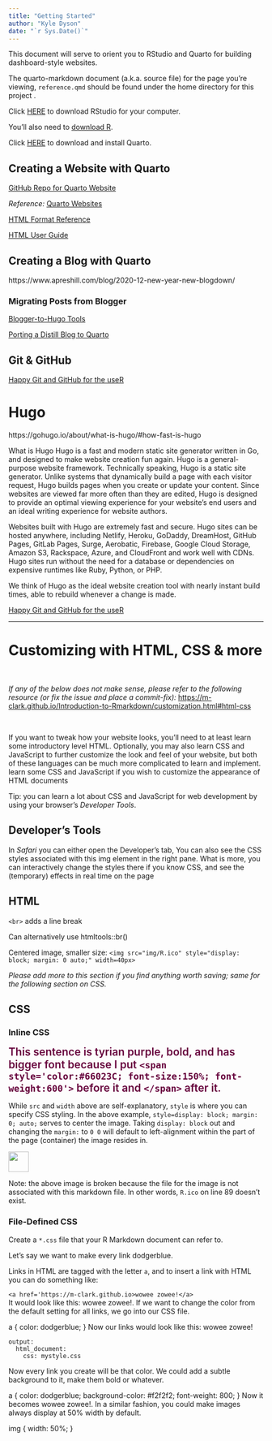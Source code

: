 ```yaml
---
title: "Getting Started"
author: "Kyle Dyson"
date: "`r Sys.Date()`"
---
```

 
This document will serve to orient you to RStudio and Quarto for building dashboard-style websites.

The quarto-markdown document (a.k.a. source file) for the page you're viewing, `reference.qmd` should be found under the home directory for this project .

Click [HERE](https://www.rstudio.com/products/rstudio/) to download RStudio for your computer.

You'll also need to [download R](https://www.r-project.orghttps://www.r-project.org).

Click [HERE](https://quarto.org/docs/get-started/) to download and install Quarto.

## Creating a Website with Quarto

[GitHub Repo for Quarto Website](https://github.com/quarto-dev/quarto-web)

*Reference:* [Quarto Websites](https://quarto.org/docs/websites/)

[HTML Format Reference](https://quarto.org/docs/reference/formats/html.html)

[HTML User Guide](https://quarto.org/docs/output-formats/html-basics.html)

## Creating a Blog with Quarto

https://www.apreshill.com/blog/2020-12-new-year-new-blogdown/

### Migrating Posts from Blogger

[Blogger-to-Hugo Tools](https://gohugo.io/tools/migrations/#blogger)

[Porting a Distill Blog to Quarto](https://blog.djnavarro.net/posts/2022-04-20_porting-to-quarto/)

## Git & GitHub

[Happy Git and GitHub for the useR](https://happygitwithr.com)

# Hugo

https://gohugo.io/about/what-is-hugo/#how-fast-is-hugo

What is Hugo Hugo is a fast and modern static site generator written in Go, and designed to make website creation fun again. Hugo is a general-purpose website framework. Technically speaking, Hugo is a static site generator. Unlike systems that dynamically build a page with each visitor request, Hugo builds pages when you create or update your content. Since websites are viewed far more often than they are edited, Hugo is designed to provide an optimal viewing experience for your website's end users and an ideal writing experience for website authors.

Websites built with Hugo are extremely fast and secure. Hugo sites can be hosted anywhere, including Netlify, Heroku, GoDaddy, DreamHost, GitHub Pages, GitLab Pages, Surge, Aerobatic, Firebase, Google Cloud Storage, Amazon S3, Rackspace, Azure, and CloudFront and work well with CDNs. Hugo sites run without the need for a database or dependencies on expensive runtimes like Ruby, Python, or PHP.

We think of Hugo as the ideal website creation tool with nearly instant build times, able to rebuild whenever a change is made.

[Happy Git and GitHub for the useR](https://happygitwithr.com)

------------------------------------------------------------------------

# Customizing with HTML, CSS & more

<br>

*If any of the below does not make sense, please refer to the following resource (or fix the issue and place a commit-fix):* <https://m-clark.github.io/Introduction-to-Rmarkdown/customization.html#html-css>

<br>

If you want to tweak how your website looks, you'll need to at least learn some introductory level HTML. Optionally, you may also learn CSS and JavaScript to further customize the look and feel of your website, but both of these languages can be much more complicated to learn and implement. learn some CSS and JavaScript if you wish to customize the appearance of HTML documents

| Tip: you can learn a lot about CSS and JavaScript for web development by using your browser's *Developer Tools*.

## Developer's Tools

In *Safari* you can either open the Developer's tab, You can also see the CSS styles associated with this img element in the right pane. What is more, you can interactively change the styles there if you know CSS, and see the (temporary) effects in real time on the page

## HTML

`<br>` adds a line break

Can alternatively use htmltools::br()

Centered image, smaller size: `<img src="img/R.ico" style="display: block; margin: 0 auto;" width=40px>`

*Please add more to this section if you find anything worth saving; same for the following section on CSS.*

## CSS

### Inline CSS

[This sentence is tyrian purple, bold, and has bigger font because I put `<span style='color:#66023C; font-size:150%; font-weight:600'>` before it and `</span>` after it.]{style="color:#66023C; font-size:150%; font-weight:600"}

While `src` and `width` above are self-explanatory, `style` is where you can specify CSS styling. In the above example, `style=display: block; margin: 0; auto;` serves to center the image. Taking `display: block` out and changing the `margin:` to `0 0` will default to left-alignment within the part of the page (container) the image resides in.

<img src="img/R.ico" style="margin: 0 0;" width="40px"/>

| Note: the above image is broken because the file for the image is not associated with this markdown file. In other words, `R.ico` on line 89 doesn't exist.

### File-Defined CSS

Create a `*.css` file that your R Markdown document can refer to.

Let's say we want to make every link dodgerblue.

Links in HTML are tagged with the letter `a`, and to insert a link with HTML you can do something like:

`<a href='https://m-clark.github.io>wowee zowee!</a>`\
It would look like this: wowee zowee!. If we want to change the color from the default setting for all links, we go into our CSS file.

a { color: dodgerblue; } Now our links would look like this: wowee zowee!

    output:
      html_document:
        css: mystyle.css

Now every link you create will be that color. We could add a subtle background to it, make them bold or whatever.

a { color: dodgerblue; background-color: #f2f2f2; font-weight: 800; } Now it becomes wowee zowee!. In a similar fashion, you could make images always display at 50% width by default.

img { width: 50%; }
